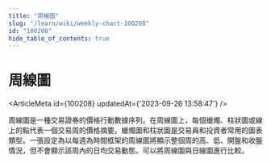 ```yaml
---
title: "周線圖"
slug: "/learn/wiki/weekly-chart-100208"
id: "100208"
hide_table_of_contents: true
---
```



# 周線圖

<ArticleMeta id={100208} updatedAt={'2023-09-26 13:58:47'} />
<div className='border-solid border-b border-t-0 my-4 border-[var(--ifm-color-gray-300)]' />

周線圖是一種交易證券的價格行動數據序列。在周線圖上，每個蠟燭、柱狀圖或線上的點代表一個交易周的價格摘要。蠟燭圖和柱狀圖是交易員和投資者常用的圖表類型。一張設定為以每週為時間框架的周線圖將顯示整個周的高、低、開盤和收盤情況，但不會顯示該周內的日均交易動態。可以將周線圖與日線圖進行比較。
